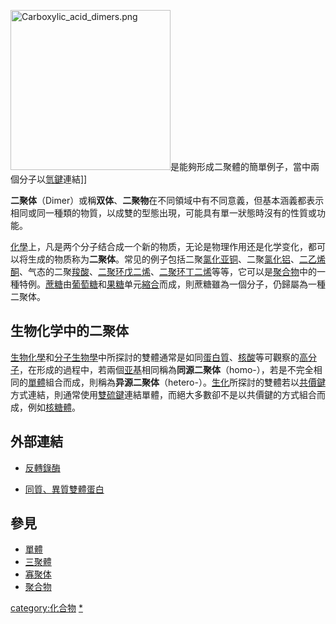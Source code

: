 [[File:Carboxylic_acid_dimers.png|256px]]是能夠形成二聚體的簡單例子，當中兩個分子以[[氫鍵|氫鍵]]連結]]

'''二聚体'''（Dimer）或稱'''双体'''、'''二聚物'''在不同領域中有不同意義，但基本涵義都表示相同或同一種類的物質，以成雙的型態出現，可能具有單一狀態時沒有的性質或功能。

[[化學|化學]]上，凡是两个分子结合成一个新的物质，无论是物理作用还是化学变化，都可以将生成的物质称为'''二聚体'''。常见的例子包括二聚[[氯化亚铜|氯化亚铜]]、二聚[[氯化铝|氯化铝]]、[[二乙烯酮|二乙烯酮]]、气态的二聚[[羧酸|羧酸]]、[[二聚环戊二烯|二聚环戊二烯]]、[[二聚环丁二烯|二聚环丁二烯]]等等，它可以是[[聚合物|聚合物]]中的一種特例。[[蔗糖|蔗糖]]由[[葡萄糖|葡萄糖]]和[[果糖|果糖]]单元[[缩合反應|縮合]]而成，則蔗糖雖為一個分子，仍歸屬為一種二聚体。
==生物化学中的二聚体==
{{main|蛋白二聚体}}
[[生物化學|生物化學]]和[[分子生物學|分子生物學]]中所探討的雙體通常是如同[[蛋白質|蛋白質]]、[[核酸|核酸]]等可觀察的[[高分子|高分子]]，在形成的過程中，若兩個[[亚基|亚基]]相同稱為'''同源二聚体'''（homo-），若是不完全相同的[[單體|單體]]組合而成，則稱為'''异源二聚体'''（hetero-）。[[生化|生化]]所探討的雙體若以[[共價鍵|共價鍵]]方式連結，則通常使用[[雙硫鍵|雙硫鍵]]連結單體，而絕大多數卻不是以共價鍵的方式組合而成，例如[[核糖體|核糖體]]。

==外部連結==
* {{en}} [http://pubs.acs.org/cgi-bin/abstract.cgi/jmcmar/2006/49/i16/abs/jm0604575.html 反轉錄酶]{{Wayback|url=http://pubs.acs.org/cgi-bin/abstract.cgi/jmcmar/2006/49/i16/abs/jm0604575.html |date=20071203022018 }}
* {{en}} [http://www.newton.dep.anl.gov/askasci/mole00/mole00420.htm 同質、異質雙體蛋白]{{Wayback|url=http://www.newton.dep.anl.gov/askasci/mole00/mole00420.htm |date=20150226224114 }}

==參見==

* [[單體|單體]]
* [[三聚體|三聚體]]
* [[寡聚体|寡聚体]]
* [[聚合物|聚合物]]

[[category:化合物|category:化合物]]
[[category:二聚体|*]]